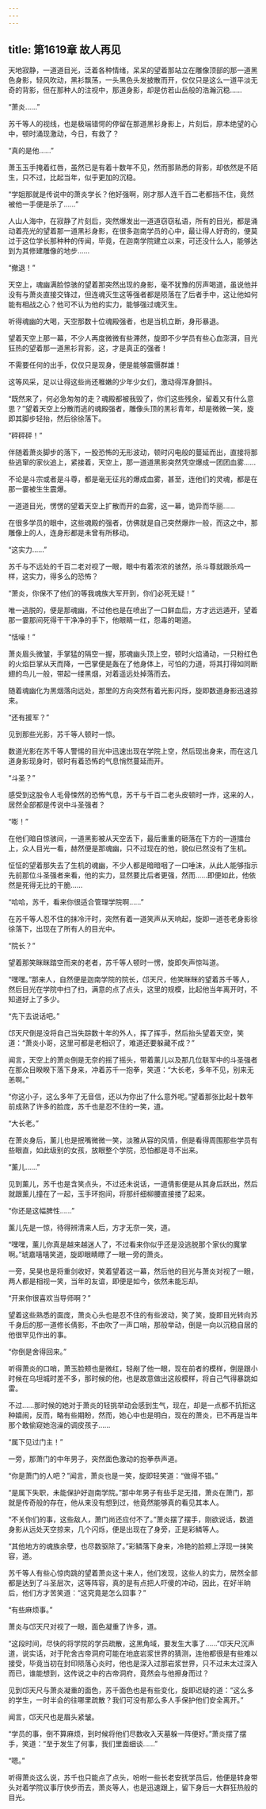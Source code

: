 ```yaml
---
---
---
```

title: 第1619章 故人再见
---



天地寂静，一道道目光，泛着各种情绪，呆呆的望着那站立在雕像顶部的那一道黑色身影，轻风吹动，黑衫飘荡，一头黑色头发披散而开，仅仅只是这么一道平淡无奇的背影，但在那种人的注视中，那道身影，却是仿若山岳般的浩瀚沉稳……

“萧炎……”

苏千等人的视线，也是极端错愕的停留在那道黑衫身影上，片刻后，原本绝望的心中，顿时涌现激动，今日，有救了？

“真的是他……”

萧玉玉手掩着红唇，虽然已是有着十数年不见，然而那熟悉的背影，却依然是不陌生，只不过，比起当年，似乎更加的沉稳。

“学姐那就是传说中的萧炎学长？他好强啊，刚才那人连千百二老都挡不住，竟然被他一手便是杀了……”

人山人海中，在寂静了片刻后，突然爆发出一道道窃窃私语，所有的目光，都是涌动着亮光的望着那一道黑衫身影，在很多迦南学员的心中，最让得人好奇的，便莫过于这位学长那种种的传闻，毕竟，在迦南学院建立以来，可还没什么人，能够达到为其修建雕像的地步……

“撤退！”

天空上，魂幽满脸惊骇的望着那突然出现的身影，毫不犹豫的厉声喝道，虽说他并没有与萧炎直接交锋过，但连魂灭生这等强者都是陨落在了后者手中，这让他如何能有相战之心？他可不认为他的实力，能够强过魂灭生。

听得魂幽的大喝，天空那数十位魂殿强者，也是当机立断，身形暴退。

望着天空上那一幕，不少人再度微微有些滞然，旋即不少学员有些心血澎湃，目光狂热的望着那一道黑衫背影，这，才是真正的强者！

不需要任何的出手，仅仅只是现身，便是能够震慑群雄！

这等风采，足以让得这些尚还稚嫩的少年少女们，激动得浑身颤抖。

“既然来了，何必急匆匆的走？魂殿都被我毁了，你们这些残余，留着又有什么意思？”望着天空上分散而逃的魂殿强者，雕像头顶的黑衫青年，却是微微一笑，旋即其脚步轻抬，然后徐徐落下。

“砰砰砰！”

伴随着萧炎脚步的落下，一股恐怖的无形波动，顿时闪电般的蔓延而出，直接将那些逃窜的家伙追上，紧接着，天空上，那一道道黑影突然凭空爆成一团团血雾……

不论是斗宗或者是斗尊，都是毫无征兆的爆成血雾，甚至，连他们的灵魂，都是在那一霎被生生震爆。

一道道目光，愣愣的望着天空上扩散而开的血雾，这一幕，诡异而华丽……

在很多学员的眼中，这些魂殿的强者，仿佛就是自己突然爆炸一般，而这之中，那雕像上的人，连身形都是未曾有所移动。

“这实力……”

苏千与不远处的千百二老对视了一眼，眼中有着浓浓的骇然，杀斗尊就跟杀鸡一样，这实力，得多么的恐怖？

“萧炎，你保不了他们的等我魂族大军开到，你们必死无疑！”

唯一逃脱的，便是那魂幽，不过他也是在喷出了一口鲜血后，方才远远遁开，望着那一霎那间死得干干净净的手下，他眼睛一红，怨毒的喝道。

“恬噪！”

萧炎眉头微皱，手掌猛的隔空一握，那魂幽头顶上空，顿时火焰涌动，一只粉红色的火焰巨掌从天而降，一巴掌便是轰在了他身体上，可怕的力道，将其打得如同断翅的鸟儿一般，带起一缕黑烟，对着遥远处掉落而去。

随着魂幽化为黑烟落向远处，那里的方向突然有着光影闪烁，旋即数道身影迅速掠来。

“还有援军？”

见到那些光影，苏千等人顿时一惊。

数道光影在苏千等人警惕的目光中迅速出现在学院上空，然后现出身来，而在这几道身影现身时，顿时有着恐怖的气息悄然蔓延而开。

“斗圣？”

感受到这股令人毛骨悚然的恐怖气息，苏千与千百二老头皮顿时一炸，这来的人，居然全部都是传说中斗圣强者？

“嘭！”

在他们暗自惊骇间，一道黑影被从天空丢下，最后重重的砸落在下方的一道擂台上，众人目光一看，赫然便是那魂幽，只不过现在的他，貌似已然没有了生机。

怔怔的望着那失去了生机的魂幽，不少人都是暗暗咽了一口唾沫，从此人能够指示先前那位斗圣强者来看，他的实力，显然要比后者更强，然而……即便如此，他依然是死得无比的干脆……

“哈哈，苏千，看来你很适合管理学院啊……”

在苏千等人忍不住的抹冷汗时，突然有着一道笑声从天响起，旋即一道苍老身影徐徐落下，出现在了所有人的目光中。

“院长？”

望着那笑眯眯踏空而来的老者，苏千等人顿时一愣，旋即失声惊叫道。

“嘿嘿。”那来人，自然便是迦南学院的院长，邙天尺，他笑眯眯的望着苏千等人，然后目光在学院中扫了扫，满意的点了点头，这里的规模，比起他当年离开时，不知道好上了多少。

“先下去说话吧。”

邙天尺倒是没将自己当失踪数十年的外人，挥了挥手，然后抬头望着天空，笑道：“萧炎小哥，这里可都是老相识了，难道还要躲藏不成？”

闻言，天空上的萧炎倒是无奈的摇了摇头，带着薰儿以及那几位联军中的斗圣强者在那众目睽睽下落下身来，冲着苏千一抱拳，笑道：“大长老，多年不见，别来无恙啊。”

“你这小子，这么多年了无音信，还以为你出了什么意外呢。”望着那张比起十数年前成熟了许多的脸庞，苏千也是忍不住的一笑，道。

“大长老。”

在萧炎身后，薰儿也是抿嘴微微一笑，淡雅从容的风情，倒是看得周围那些学员有些眼直，如此级别的女孩，放眼整个学院，恐怕都是寻不出来。

“薰儿……”

见到薰儿，苏千也是含笑点头，不过还未说话，一道倩影便是从其身后跃出，然后就跟薰儿撞在了一起，玉手环抱间，将那纤细柳腰直接搂了起来。

“你还是这幅脾性……”

薰儿先是一惊，待得辨清来人后，方才无奈一笑，道。

“嘿嘿，薰儿你真是越来越迷人了，不过看来你似乎还是没逃脱那个家伙的魔掌啊。”琥嘉嘻嘻笑道，旋即眼睛瞟了一眼一旁的萧炎。

一旁，吴昊也是将重剑收好，笑着望着这一幕，然后他的目光与萧炎对视了一眼，两人都是相视一笑，当年的友谊，即便是如今，依然未能忘却。

“开来你很喜欢当导师啊？”

望着这些熟悉的面庞，萧炎心头也是忍不住的有些波动，笑了笑，旋即目光转向苏千身后的那一道修长倩影，不由吹了一声口哨，那般举动，倒是一向以沉稳自居的他很罕见作出的事。

“你倒是舍得回来。”

听得萧炎的口哨，萧玉脸颊也是微红，轻剐了他一眼，现在前者的模样，倒是跟小时候在乌坦城时差不多，那时候的他，也是故意做出这般模样，将自己气得暴跳如雷。

不过……那时候的她对于萧炎的轻挑举动会感到生气，现在，却是一点都不抗拒这种嬉闹，反而，略有些期盼，然而，她心中也是明白，现在的萧炎，已不再是当年那个敢偷窥她泡澡的调皮孩子……

“属下见过门主！”

一旁，那萧门的中年男子，突然面色激动的抱拳恭声道。

“你是萧门的人吧？”闻言，萧炎也是一笑，旋即轻笑道：“做得不错。”

“是属下失职，未能保护好迦南学院。”那中年男子有些手足无措，萧炎在萧门，那就是传奇般的存在，他从来没有想到过，他竟然能够真的看见其本人。

“不关你们的事，这些敌人，萧门尚还应付不了。”萧炎摆了摆手，刚欲说话，数道身影从远处天空掠来，几个闪烁，便是出现在了身旁，正是彩鳞等人。

“其他地方的魂族余孽，也尽数驱除了。”彩鳞落下身来，冷艳的脸颊上浮现一抹笑容，道。

苏千等人有些心惊肉跳的望着萧炎这十来人，他们发现，这些人的实力，居然全部都是达到了斗圣层次，这等阵容，真的是有点把人吓傻的冲动，因此，在好半晌后，他们方才苦笑道：“这究竟是怎么回事？”

“有些麻烦事。”

萧炎与邙天尺对视了一眼，面色凝重了许多，道。

“这段时间，尽快的将学院的学员疏散，这黑角域，要发生大事了……”邙天尺沉声道，说实话，对于陀舍古帝洞府可能在地底岩浆世界的猜测，连他都很是有些难以接受，毕竟当初在封印陨落心炎时，他也是深入过那岩浆世界，只不过未太过深入而已，谁能想到，这传说之中的古帝洞府，竟然会与他擦身而过？

见到邙天尺与萧炎凝重的面色，苏千面色也是有些变化，旋即迟疑的道：“这么多的学生，一时半会的往哪里疏散？我们可没有那么多人手保护他们安全离开。”

闻言，邙天尺也是眉头紧皱。

“学员的事，倒不算麻烦，到时候将他们尽数收入天墓躲一阵便好。”萧炎摆了摆手，笑道：“至于发生了何事，我们里面细谈……”

“嗯。”

听得萧炎这么说，苏千也只能点了点头，吩咐一些长老安抚学员后，他便是转身带头对着学院议事厅快步而去，萧炎等人，也是迅速跟上，留下身后一大群狂热般的目光。